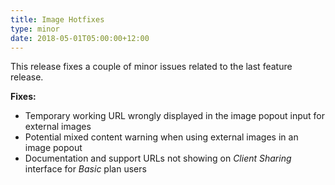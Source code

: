 ```yaml
---
title: Image Hotfixes
type: minor
date: 2018-05-01T05:00:00+12:00
---
```


This release fixes a couple of minor issues related to the last feature release.

**Fixes:**

* Temporary working URL wrongly displayed in the image popout input for external images
* Potential mixed content warning when using external images in an image popout
* Documentation and support URLs not showing on *Client Sharing* interface for *Basic* plan users